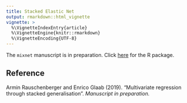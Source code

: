 ```yaml
---
title: Stacked Elastic Net
output: rmarkdown::html_vignette
vignette: >
  %\VignetteIndexEntry{article}
  %\VignetteEngine{knitr::rmarkdown}
  %\VignetteEncoding{UTF-8}
---
```


The `mixnet` manuscript is in preparation. Click [here](https://CRAN.R-project.org/package=mixnet) for the R package.

## Reference

Armin Rauschenberger and Enrico Glaab (2019).
"Multivariate regression through stacked generalisation".
*Manuscript in preparation.*
